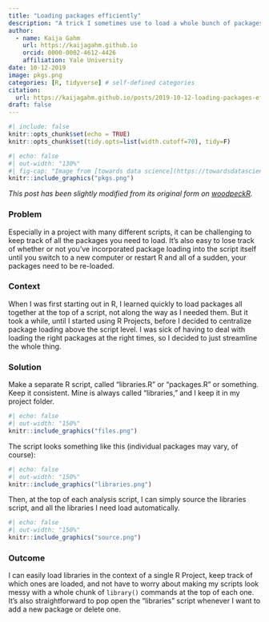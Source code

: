 ```yaml
---
title: "Loading packages efficiently"
description: "A trick I sometimes use to load a whole bunch of packages for every script in a project, while saving myself some typing. (Preview image from https://towardsdatascience.com/a-comprehensive-list-of-handy-r-packages-e85dad294b3d)."
author:
  - name: Kaija Gahm
    url: https://kaijagahm.github.io
    orcid: 0000-0002-4612-4426
    affiliation: Yale University
date: 10-12-2019
image: pkgs.png
categories: [R, tidyverse] # self-defined categories
citation: 
  url: https://kaijagahm.github.io/posts/2019-10-12-loading-packages-efficiently
draft: false
---
```


```r
#| include: false
knitr::opts_chunk$set(echo = TRUE)
knitr::opts_chunk$set(tidy.opts=list(width.cutoff=70), tidy=F)
```

```r
#| echo: false
#| out-width: "130%"
#| fig-cap: "Image from [towards data science](https://towardsdatascience.com/a-comprehensive-list-of-handy-r-packages-e85dad294b3d)"
knitr::include_graphics("pkgs.png")
```

*This post has been slightly modified from its original form on [woodpeckR](https://thewoodpeckr.wordpress.com/2019/10/12/loading-packages-efficiently/).*

### Problem

Especially in a project with many different scripts, it can be challenging to keep track of all the packages you need to load. It’s also easy to lose track of whether or not you’ve incorporated package loading into the script itself until you switch to a new computer or restart R and all of a sudden, your packages need to be re-loaded.

### Context

When I was first starting out in R, I learned quickly to load packages all together at the top of a script, not along the way as I needed them. But it took a while, until I started using R Projects, before I decided to centralize package loading above the script level. I was sick of having to deal with loading the right packages at the right times, so I decided to just streamline the whole thing.

### Solution

Make a separate R script, called “libraries.R” or “packages.R” or something. Keep it consistent. Mine is always called “libraries,” and I keep it in my project folder.

```r
#| echo: false
#| out-width: "150%"
knitr::include_graphics("files.png")
```

The script looks something like this (individual packages may vary, of course):

```r
#| echo: false
#| out-width: "150%"
knitr::include_graphics("libraries.png")
```

Then, at the top of each analysis script, I can simply source the libraries script, and all the libraries I need load automatically.

```r
#| echo: false
#| out-width: "150%"
knitr::include_graphics("source.png")
```

### Outcome
I can easily load libraries in the context of a single R Project, keep track of which ones are loaded, and not have to worry about making my scripts look messy with a whole chunk of `library()` commands at the top of each one. It’s also straightforward to pop open the “libraries” script whenever I want to add a new package or delete one.